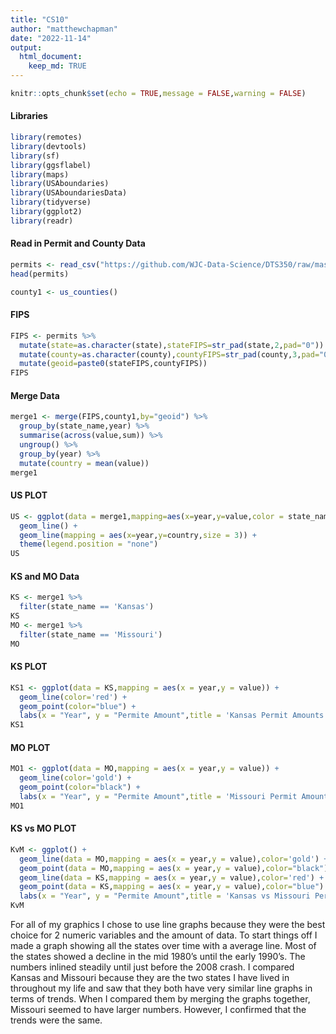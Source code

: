 ```yaml
---
title: "CS10"
author: "matthewchapman"
date: "2022-11-14"
output: 
  html_document:
    keep_md: TRUE
---
```


```r
knitr::opts_chunk$set(echo = TRUE,message = FALSE,warning = FALSE)
```

#### Libraries
```r
library(remotes)
library(devtools)
library(sf)
library(ggsflabel)
library(maps)
library(USAboundaries)
library(USAboundariesData)
library(tidyverse)
library(ggplot2)
library(readr)
```

#### Read in Permit and County Data
```r
permits <- read_csv("https://github.com/WJC-Data-Science/DTS350/raw/master/permits.csv")
head(permits)

county1 <- us_counties()
```

#### FIPS
```r
FIPS <- permits %>%
  mutate(state=as.character(state),stateFIPS=str_pad(state,2,pad="0")) %>%
  mutate(county=as.character(county),countyFIPS=str_pad(county,3,pad="0")) %>%
  mutate(geoid=paste0(stateFIPS,countyFIPS))
FIPS
```

#### Merge Data
```r
merge1 <- merge(FIPS,county1,by="geoid") %>%
  group_by(state_name,year) %>%
  summarise(across(value,sum)) %>%
  ungroup() %>%
  group_by(year) %>%
  mutate(country = mean(value))
merge1
```

#### US PLOT
```r
US <- ggplot(data = merge1,mapping=aes(x=year,y=value,color = state_name)) +
  geom_line() +
  geom_line(mapping = aes(x=year,y=country,size = 3)) +
  theme(legend.position = "none")
US
```

#### KS and MO Data
```r
KS <- merge1 %>%
  filter(state_name == 'Kansas')
KS
MO <- merge1 %>%
  filter(state_name == 'Missouri')
MO
```

#### KS PLOT
```r
KS1 <- ggplot(data = KS,mapping = aes(x = year,y = value)) +
  geom_line(color='red') +
  geom_point(color="blue") +
  labs(x = "Year", y = "Permite Amount",title = 'Kansas Permit Amounts')
KS1
```

#### MO PLOT
```r
MO1 <- ggplot(data = MO,mapping = aes(x = year,y = value)) +
  geom_line(color='gold') +
  geom_point(color="black") +
  labs(x = "Year", y = "Permite Amount",title = 'Missouri Permit Amounts')
MO1
```

#### KS vs MO PLOT
```r
KvM <- ggplot() +
  geom_line(data = MO,mapping = aes(x = year,y = value),color='gold') +
  geom_point(data = MO,mapping = aes(x = year,y = value),color="black") +
  geom_line(data = KS,mapping = aes(x = year,y = value),color='red') +
  geom_point(data = KS,mapping = aes(x = year,y = value),color="blue") +
  labs(x = "Year", y = "Permite Amount",title = 'Kansas vs Missouri Permit Amounts')
KvM
```

For all of my graphics I chose to use line graphs because they were the best choice for 2 numeric variables and the amount of data. To start things off I made a graph showing all the states over time with a average line. Most of the states showed a decline in the mid 1980's until the early 1990's. The numbers inlined steadily until just before the 2008 crash. I compared Kansas and Missouri because they are the two states I have lived in throughout my life and saw that they both have very similar line graphs in terms of trends. When I compared them by merging the graphs together, Missouri seemed to have larger numbers. However, I confirmed that the trends were the same.
